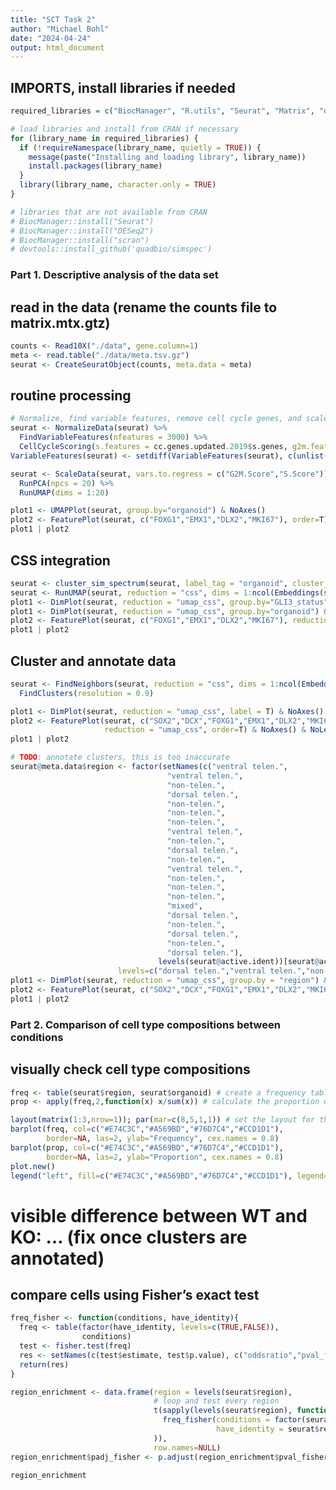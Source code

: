 ```yaml
---
title: "SCT Task 2"
author: "Michael Bohl"
date: "2024-04-24"
output: html_document
---
```


## IMPORTS, install libraries if needed
```r
required_libraries = c("BiocManager", "R.utils", "Seurat", "Matrix", "dplyr", "patchwork", "devtools", "simspec", "ggplot2", "ggrepel", "DESeq2", "scran", "pbapply")

# load libraries and install from CRAN if necessary
for (library_name in required_libraries) {
  if (!requireNamespace(library_name, quietly = TRUE)) {
    message(paste("Installing and loading library", library_name))
    install.packages(library_name)
  }
  library(library_name, character.only = TRUE)
}

# libraries that are not available from CRAN
# BiocManager::install("Seurat")
# BiocManager::install("DESeq2")
# BiocManager::install("scran")
# devtools::install_github('quadbio/simspec')

```

### Part 1. Descriptive analysis of the data set


## read in the data (rename the counts file to matrix.mtx.gtz)
```r
counts <- Read10X("./data", gene.column=1)
meta <- read.table("./data/meta.tsv.gz")
seurat <- CreateSeuratObject(counts, meta.data = meta)
```


## routine processing
```r
# Normalize, find variable features, remove cell cycle genes, and scale data
seurat <- NormalizeData(seurat) %>%
  FindVariableFeatures(nfeatures = 3000) %>%
  CellCycleScoring(s.features = cc.genes.updated.2019$s.genes, g2m.features = cc.genes.updated.2019$g2m.genes)
VariableFeatures(seurat) <- setdiff(VariableFeatures(seurat), c(unlist(cc.genes.updated.2019), grep("^MT-", rownames(seurat), value=T))) # remove cell cycle genes and mitochondrial genes

seurat <- ScaleData(seurat, vars.to.regress = c("G2M.Score","S.Score")) %>% # regress out cell cycle scores
  RunPCA(npcs = 20) %>%
  RunUMAP(dims = 1:20) 

plot1 <- UMAPPlot(seurat, group.by="organoid") & NoAxes()
plot2 <- FeaturePlot(seurat, c("FOXG1","EMX1","DLX2","MKI67"), order=T) & NoAxes() & NoLegend()
plot1 | plot2
```  


## CSS integration
```r
seurat <- cluster_sim_spectrum(seurat, label_tag = "organoid", cluster_resolution = 1) 
seurat <- RunUMAP(seurat, reduction = "css", dims = 1:ncol(Embeddings(seurat,"css")), reduction.name = "umap_css", reduction.key = "UMAPCSS_")
plot1 <- DimPlot(seurat, reduction = "umap_css", group.by="GLI3_status") & NoAxes()
plot1 <- DimPlot(seurat, reduction = "umap_css", group.by="organoid") & NoAxes()
plot2 <- FeaturePlot(seurat, c("FOXG1","EMX1","DLX2","MKI67"), reduction = "umap_css", order=T) & NoAxes() & NoLegend()
plot1 | plot2
```


## Cluster and annotate data
```r
seurat <- FindNeighbors(seurat, reduction = "css", dims = 1:ncol(Embeddings(seurat,"css"))) %>%
  FindClusters(resolution = 0.9)

plot1 <- DimPlot(seurat, reduction = "umap_css", label = T) & NoAxes()
plot2 <- FeaturePlot(seurat, c("SOX2","DCX","FOXG1","EMX1","DLX2","MKI67","OTX2","HOXB2","TTR"),
                     reduction = "umap_css", order=T) & NoAxes() & NoLegend()
plot1 | plot2

# TODO: annotate clusters, this is too inaccurate
seurat@meta.data$region <- factor(setNames(c("ventral telen.",
                                   "ventral telen.",
                                   "non-telen.",
                                   "dorsal telen.",
                                   "non-telen.",
                                   "non-telen.",
                                   "non-telen.",
                                   "ventral telen.",
                                   "non-telen.",
                                   "dorsal telen.",
                                   "non-telen.",
                                   "ventral telen.",
                                   "non-telen.",
                                   "non-telen.",
                                   "non-telen.",
                                   "mixed",
                                   "dorsal telen.",
                                   "non-telen.",
                                   "dorsal telen.",
                                   "non-telen.",
                                   "dorsal telen."),
                                 levels(seurat@active.ident))[seurat@active.ident],
                        levels=c("dorsal telen.","ventral telen.","non-telen.","mixed"))
plot1 <- DimPlot(seurat, reduction = "umap_css", group.by = "region") & NoAxes()
plot2 <- FeaturePlot(seurat, c("SOX2","DCX","FOXG1","EMX1","DLX2","MKI67","OTX2","HOXB2","TTR"), reduction = "umap_css", order=T) & NoAxes() & NoLegend()
plot1 | plot2
```

### Part 2. Comparison of cell type compositions between conditions

## visually check cell type compositions
```r
freq <- table(seurat$region, seurat$organoid) # create a frequency table of annotated cell types
prop <- apply(freq,2,function(x) x/sum(x)) # calculate the proportion of each cell type

layout(matrix(1:3,nrow=1)); par(mar=c(8,5,1,1)) # set the layout for the plots
barplot(freq, col=c("#E74C3C","#A569BD","#76D7C4","#CCD1D1"),
        border=NA, las=2, ylab="Frequency", cex.names = 0.8)
barplot(prop, col=c("#E74C3C","#A569BD","#76D7C4","#CCD1D1"),
        border=NA, las=2, ylab="Proportion", cex.names = 0.8)
plot.new()
legend("left", fill=c("#E74C3C","#A569BD","#76D7C4","#CCD1D1"), legend=rownames(freq), bty="n")

```
# visible difference between WT and KO: ... (fix once clusters are annotated)


## compare cells using Fisher's exact test
```r
freq_fisher <- function(conditions, have_identity){
  freq <- table(factor(have_identity, levels=c(TRUE,FALSE)),
                conditions)
  test <- fisher.test(freq)
  res <- setNames(c(test$estimate, test$p.value), c("oddsratio","pval_fisher"))
  return(res)
}

region_enrichment <- data.frame(region = levels(seurat$region),
                                # loop and test every region
                                t(sapply(levels(seurat$region), function(region)
                                  freq_fisher(conditions = factor(seurat$GLI3_status, levels=c("KO","WT")),
                                              have_identity = seurat$region == region)
                                )),
                                row.names=NULL)
region_enrichment$padj_fisher <- p.adjust(region_enrichment$pval_fisher)

region_enrichment
```
